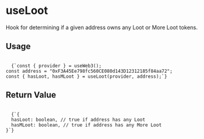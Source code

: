 
# useLoot

Hook for determining if a given address owns any Loot or More Loot tokens.

<h2 style={{ marginTop: 0 }}>Usage</h2>

<Code language="js">
  {`const { provider } = useWeb3();
const address = "0xF3A45Ee798fc560CE080d143D12312185f84aa72";
const { hasLoot, hasMLoot } = useLoot(provider, address);`}
</Code>

## Return Value

<Code language="js">
  {`{
  hasLoot: boolean, // true if address has any Loot
  hasMLoot: boolean, // true if address has any More Loot
}`}
</Code>
